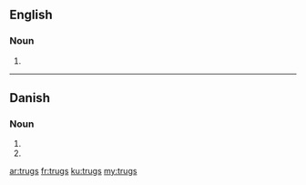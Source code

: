 ==English==

===Noun===
{{head|en|plural}}

# {{plural of|trug|lang=en}}

----

==Danish==

===Noun===
{{head|da|noun form|g=n}}

# {{genitive singular indefinite of|trug|lang=da}}
# {{genitive plural indefinite of|trug|lang=da}}

[[ar:trugs]]
[[fr:trugs]]
[[ku:trugs]]
[[my:trugs]]